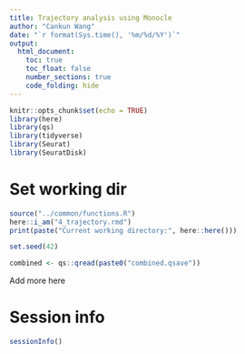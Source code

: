 ```yaml
---
title: Trajectory analysis using Monocle
author: "Cankun Wang"
date: "`r format(Sys.time(), '%m/%d/%Y')`"
output: 
  html_document:
    toc: true
    toc_float: false
    number_sections: true
    code_folding: hide
---
```


<style>
    body .main-container {
        max-width: 90%;
        width: 90%;
    }
</style>

```r
knitr::opts_chunk$set(echo = TRUE)
library(here)
library(qs)
library(tidyverse)
library(Seurat)
library(SeuratDisk)

```

# Set working dir

```r
source("../common/functions.R")
here::i_am("4_trajectory.rmd")
print(paste("Current working directory:", here::here()))

```

```r
set.seed(42)

combined <- qs::qread(paste0("combined.qsave"))

```


Add more here


# Session info

```r
sessionInfo()
```
